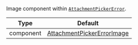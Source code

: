 Image component within [`AttachmentPickerError`](../../../../ui-components/overlay-provider-components/overlay-provider.mdx#attachmentpickererror).

| Type      | Default                                                                                                                                                                         |
| --------- | ------------------------------------------------------------------------------------------------------------------------------------------------------------------------------- |
| component | [AttachmentPickerErrorImage](https://github.com/GetStream/stream-chat-react-native/blob/main/package/src/components/AttachmentPicker/components/AttachmentPickerErrorImage.tsx) |
